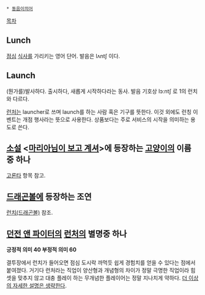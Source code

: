  * [[동음이의어]]

[[목차]]

== Lunch ==
[[점심]] [[식사]]를 가리키는 영어 단어. 발음은 lʌntʃ 이다.

== Launch ==
(뭔가를)발사하다. 출시하다, 새롭게 시작하다라는 동사. 발음 기호상  lɔ:ntʃ 로 1의 런치와 다르다.

[[런처]]는 launcher로 쓰며 launch를 하는 사람 혹은 기구를 뜻한다. 이것 외에도 런칭 이벤트는 개점 행사라는 뜻으로 사용한다. 상품보다는 주로 서비스의 시작을 의미하는 용도로 쓴다.

== [[소설]] <[[마리아님이 보고 계셔]]>에 등장하는 [[고양이]]의 이름 중 하나 ==
[[고론타]] 항목 참고.

== [[드래곤볼]]에 등장하는 조연 ==
[[런치(드래곤볼)]] 참조.  

== [[던전 앤 파이터]]의 [[런처]]의 별명중 하나 ==
'''긍정적 의미 40 부정적 의미 60'''

결투장에서 런치가 들어오면 점심 도시락 까먹듯 쉽게 경험치를 얻을 수 있다는 점에서 붙여졌다. 거기다 런처라는 직업이 양산형과 개념형의 차이가 정말 극명한 직업이라 힘셋을 맞추지 않고 대충 플레이 하는 무개념한 플레이어는 정말 지나치게 약하다. [[더 이상의 자세한 설명은 생략한다]].
 
